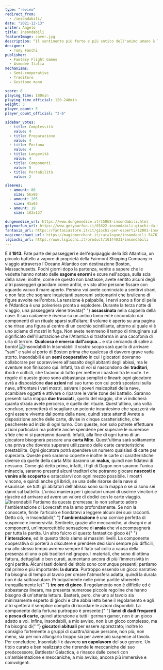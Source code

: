 ```yaml
---
type: "review"
redirect_from:
  - /insondabili/
date: "2021-12-13"
writer: Angelo
title: Insondabili
featureImage: cover.jpg
description: “Il sentimento più forte e più antico dell'animo umano è la paura, e la paura più grande è quella dell'ignoto.” - H.P. Lovecraft
designer:
  - Tony Fanchi
publisher:
  - Fantasy Flight Games
  - Asmodee Italia
mechanisms:
  - Semi-cooperativo
  - Traditore
  - Gestione mano

score: 8
playing_time: 180min
playing_time_official: 120-240min
weight: 3
player_count: 5
player_count_official: "3-6"

sidebar_votes:
  - title: Complessità
    value: 4
  - title: Preparazione
    value: 4
  - title: Fortuna
    value: 4
  - title: Longevità
    value: 4
  - title: Componenti
    value: 5
  - title: Portabilità
    value: 2

sleeves:
  - amount: 86
    size: 56x88
  - amount: 205
    size: 41x63
  - amount: 19
    size: 102x127

dungeondice_url: https://www.dungeondice.it/25068-insondabili.html
getyourfun_url: https://www.getyourfun.it/03822-insondabili-giochi-da-tavolo-horror.html
fantasia_url: https://fantasiastore.it/it/giochi-per-esperti/12001-insondabili.html
magicmerchant_url: https://magicmerchant.it/catalogue/insondabili-54761/
lsgiochi_url: https://www.lsgiochi.it/product/10144031/insondabili
---
```


<Setting>
  È il <strong>1913</strong>. Fate parte dei passeggeri e dell'equipaggio della
  SS Atlantica, un piccolo battello a vapore di proprietà della Fairmont
  Shipping Company in viaggio attraverso l'Oceano Atlantico con destinazione
  Boston, Massachusetts. Pochi giorni dopo la partenza, venite a sapere che le
  vedette hanno notato delle <strong>sagome enormi</strong> e scure nell'acqua,
  sulla scia della nave; inoltre, come se questo non bastasse, avete sentito
  alcuni degli altri passeggeri gracidare come anfibi, e visto altre persone
  fissare con sguardo vacuo il mare aperto. Persino voi avete cominciato a
  sentirvi strani, e non fate che sognare inquietanti panorami sottomarini che
  brulicano di figure avvolte nell'ombra. La tensione è palpabile, i nervi sono
  a fior di pelle e l'Atlantica è una polveriera pronta a esplodere. Durante la
  terza notte di viaggio, una passeggera viene trovata{" "}
  <strong>assassinata</strong> nella cappella della nave. Il suo cadavere è
  riverso su un antico tomo ed è circondato dai componenti di un rituale sparsi
  sull'altare; il volume è aperto su una pagina che ritrae una figura al centro
  di un cerchio scintillante, attorno al quale vi è uno sciame di mostri in
  fuga. Non avete nemmeno il tempo di rimuginare sul significato
  dell'illustrazione che l'Atlantica si trasforma in una cacofonia di urla di
  terrore. <strong>Qualcosa è emerso dall'acqua...</strong> e sta cercando di
  salire a bordo!
</Setting>

<Spotify playlistId="3bTJ247CHYCDl8HvvuVZCQ" />

<img src="./game1.jpg" alt="Insondabili" />

<Rules>
  In Insondabili il vostro scopo sarà quello di arrivare "sani" e salvi al porto
  di Boston prima che qualcosa di davvero grave vada storto. Insondabili è un
  <strong>semi cooperativo</strong> in cui i giocatori dovranno collaborare per sopravvivere
  all'assalto degli abitanti degli abissi, ma le sventure non finiscono qui. Infatti,
  tra di voi si nascondono dei <strong>traditori</strong>, ibridi e cultisti, che
  faranno di tutto per mettervi i bastoni tra le ruote. Le regole di questo gioco
  sono abbastanza semplici e lineari: ogni giocatore avrà a disposizione <strong>
    due azioni
  </strong> nel suo turno con cui potrà spostarsi sulla nave, affrontare i vari mostri,
  salvare i poveri malcapitati della nave, scambiare oggetti e attivare o riparare
  le varie zone del battello. Saranno presenti sulla mappa <strong>
    due tracciati
  </strong>, quello del viaggio, che vi indicherà quanta strada avete percorso, e
  quello del rituale. Quest'ultimo, una volta concluso, permetterà di scagliare un
  potente incantesimo che spazzerà via ogni essere vivente dal ponte della nave,
  quindi state attenti! Avrete a disposizione anche delle carte, divise in cinque
  caratteristiche, che pescherete ad inizio di ogni turno. Con queste, non solo potrete
  effettuare azioni particolari ma potrete anche spenderle per superare le numerose
  sfide che vi si pareranno davanti. Infatti, alla fine di ogni turno di un giocatore
  bisognerà pescare una <strong>carta Mito</strong>. Quest'ultima sarà solitamente
  una prova che dovrete superare utilizzando delle carte caratteristiche prestabilite.
  Ogni giocatore potrà spendere un numero qualsiasi di carte per superarla. Queste
  però saranno coperte e inoltre le carte di caratteristiche diverse da quelle della
  carta Mito daranno un <strong>malus</strong>, quindi non fidatevi di nessuno. Come
  già detto prima, infatti, i figli di Dagon non saranno l'unica minaccia, saranno
  presenti alcuni traditori che potranno giocare <strong>
    nascosti o venire allo scoperto
  </strong> e ostacolarvi con ogni mezzo possibile. I mostri vincono, e quindi anche
  gli ibridi, se una delle risorse della nave si esaurisce, se tutti gli abitatori
  dell'abisso sono sulla mappa o se ci sono sei danni sul battello. L'unica maniera
  per i giocatori umani di uscirne vincitori e riuscire ad arrivare ad avere un valore
  di dodici con le carte viaggio.
</Rules>

<img src="./game2.jpg" alt="Insondabili" />

<Feedback>
  Partiamo da questa premessa: io non soltanto adoro l'ambientazione di
  Lovecraft ma la amo profondamente. Se non la conoscete, finite l'articolo e
  fiondatevi a leggere alcuni dei suoi racconti. Detto ciò, in Insondabili{" "}
  <strong>l'ambientazione</strong> è una cornice perfetta di suspence e
  immersività. Sentirete, grazie alle meccaniche, ai disegni e ai componenti,
  un'impercettibile sensazione di <strong>ansia</strong> che vi accompagnerà per
  tutta la partita. Un altro fulcro di questo fantastico gioco è{" "}
  <strong>l'interazione</strong>, ed in questo titolo siamo ai massimi livelli.
  La componente cooperativa ci porterà a discutere e prendere decisioni sempre
  più difficili, ma allo stesso tempo avremo sempre il fiato sul collo a causa
  della presenza di uno o più traditori nel gruppo. I materiali, che sono di
  ottima fattura, dettagliati e ben curati, aumentano ancora di più
  l'immersività in ogni partita. Alcuni tasti dolenti del titolo sono comunque
  presenti; partiamo dal primo e più importante: <strong>la durata</strong>.
  Purtroppo essendo un gioco narrativo ha bisogno di tempo al tavolo per creare
  l'atmosfera adatta, quindi la durata non è da sottovalutare. Principalmente
  nelle prime partite sforerete tranquillamente le{" "}
  <strong>tre ore di gioco</strong>. Il regolamento non è difficile ed è
  abbastanza lineare, ma presenta numerose piccole regoline che hanno bisogno di
  un'attenta lettura. Basterà, però, che uno al tavolo sia minimamente esperto
  di giochi e che abbia letto bene il regolamento e agli altri spetterà il
  semplice compito di ricordare le azioni disponibili. La componente della
  fortuna purtroppo è presente:{" "}
  <strong>lanci di dadi frequenti e pesca di carte</strong>, quindi attenzione a
  tutti i german gamer, non è un gioco adatto a voi. Infine, Insondabili, a mio
  avviso, non è un gioco complesso, ma ha bisogno di{" "}
  <strong>giocatori abituali</strong> per essere apprezzato; inoltre lo
  consiglio fortemente a gruppi di quattro/cinque persone, non più, non meno,
  sia per non allungarlo troppo sia per avere più suspence al tavolo. Per
  concludere, Insondabili è davvero <strong>un capolavoro</strong> del suo
  genere. Un titolo curato e ben realizzato che riprende le meccaniche del suo
  predecessore, Battlestar Galactica, e rinasce dalle ceneri con
  un'ambientazione e meccaniche, a mio avviso, ancora più immersive e
  coinvolgenti.
</Feedback>

<Instagram id="CXYbRpCgRNc" />
